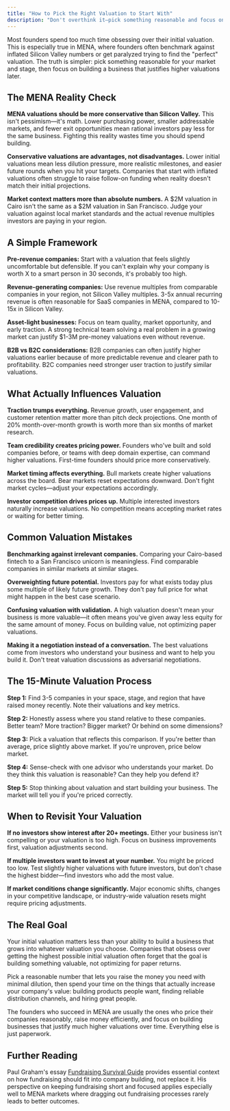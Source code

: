 ```yaml
---
title: "How to Pick the Right Valuation to Start With"
description: "Don't overthink it—pick something reasonable and focus on building"
---
```


Most founders spend too much time obsessing over their initial valuation. This is especially true in MENA, where founders often benchmark against inflated Silicon Valley numbers or get paralyzed trying to find the "perfect" valuation. The truth is simpler: pick something reasonable for your market and stage, then focus on building a business that justifies higher valuations later.

## The MENA Reality Check

**MENA valuations should be more conservative than Silicon Valley.** This isn't pessimism—it's math. Lower purchasing power, smaller addressable markets, and fewer exit opportunities mean rational investors pay less for the same business. Fighting this reality wastes time you should spend building.

**Conservative valuations are advantages, not disadvantages.** Lower initial valuations mean less dilution pressure, more realistic milestones, and easier future rounds when you hit your targets. Companies that start with inflated valuations often struggle to raise follow-on funding when reality doesn't match their initial projections.

**Market context matters more than absolute numbers.** A $2M valuation in Cairo isn't the same as a $2M valuation in San Francisco. Judge your valuation against local market standards and the actual revenue multiples investors are paying in your region.

## A Simple Framework

**Pre-revenue companies:** Start with a valuation that feels slightly uncomfortable but defensible. If you can't explain why your company is worth X to a smart person in 30 seconds, it's probably too high.

**Revenue-generating companies:** Use revenue multiples from comparable companies in your region, not Silicon Valley multiples. 3-5x annual recurring revenue is often reasonable for SaaS companies in MENA, compared to 10-15x in Silicon Valley.

**Asset-light businesses:** Focus on team quality, market opportunity, and early traction. A strong technical team solving a real problem in a growing market can justify $1-3M pre-money valuations even without revenue.

**B2B vs B2C considerations:** B2B companies can often justify higher valuations earlier because of more predictable revenue and clearer path to profitability. B2C companies need stronger user traction to justify similar valuations.

## What Actually Influences Valuation

**Traction trumps everything.** Revenue growth, user engagement, and customer retention matter more than pitch deck projections. One month of 20% month-over-month growth is worth more than six months of market research.

**Team credibility creates pricing power.** Founders who've built and sold companies before, or teams with deep domain expertise, can command higher valuations. First-time founders should price more conservatively.

**Market timing affects everything.** Bull markets create higher valuations across the board. Bear markets reset expectations downward. Don't fight market cycles—adjust your expectations accordingly.

**Investor competition drives prices up.** Multiple interested investors naturally increase valuations. No competition means accepting market rates or waiting for better timing.

## Common Valuation Mistakes

**Benchmarking against irrelevant companies.** Comparing your Cairo-based fintech to a San Francisco unicorn is meaningless. Find comparable companies in similar markets at similar stages.

**Overweighting future potential.** Investors pay for what exists today plus some multiple of likely future growth. They don't pay full price for what might happen in the best case scenario.

**Confusing valuation with validation.** A high valuation doesn't mean your business is more valuable—it often means you've given away less equity for the same amount of money. Focus on building value, not optimizing paper valuations.

**Making it a negotiation instead of a conversation.** The best valuations come from investors who understand your business and want to help you build it. Don't treat valuation discussions as adversarial negotiations.

## The 15-Minute Valuation Process

**Step 1:** Find 3-5 companies in your space, stage, and region that have raised money recently. Note their valuations and key metrics.

**Step 2:** Honestly assess where you stand relative to these companies. Better team? More traction? Bigger market? Or behind on some dimensions?

**Step 3:** Pick a valuation that reflects this comparison. If you're better than average, price slightly above market. If you're unproven, price below market.

**Step 4:** Sense-check with one advisor who understands your market. Do they think this valuation is reasonable? Can they help you defend it?

**Step 5:** Stop thinking about valuation and start building your business. The market will tell you if you're priced correctly.

## When to Revisit Your Valuation

**If no investors show interest after 20+ meetings.** Either your business isn't compelling or your valuation is too high. Focus on business improvements first, valuation adjustments second.

**If multiple investors want to invest at your number.** You might be priced too low. Test slightly higher valuations with future investors, but don't chase the highest bidder—find investors who add the most value.

**If market conditions change significantly.** Major economic shifts, changes in your competitive landscape, or industry-wide valuation resets might require pricing adjustments.

## The Real Goal

Your initial valuation matters less than your ability to build a business that grows into whatever valuation you choose. Companies that obsess over getting the highest possible initial valuation often forget that the goal is building something valuable, not optimizing for paper returns.

Pick a reasonable number that lets you raise the money you need with minimal dilution, then spend your time on the things that actually increase your company's value: building products people want, finding reliable distribution channels, and hiring great people.

The founders who succeed in MENA are usually the ones who price their companies reasonably, raise money efficiently, and focus on building businesses that justify much higher valuations over time. Everything else is just paperwork.

## Further Reading

Paul Graham's essay [Fundraising Survival Guide](http://paulgraham.com/fundraising.html) provides essential context on how fundraising should fit into company building, not replace it. His perspective on keeping fundraising short and focused applies especially well to MENA markets where dragging out fundraising processes rarely leads to better outcomes.